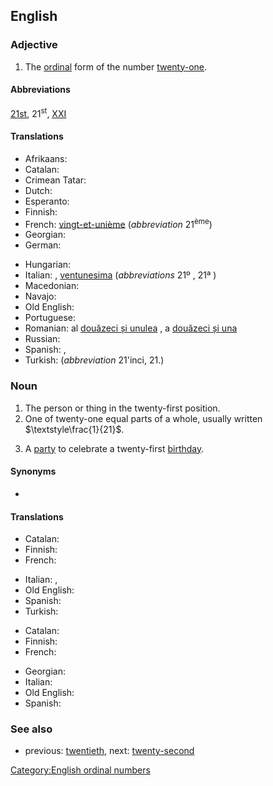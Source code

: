 ==English==
{{ordinalbox|en|20th|21st|22nd|twentieth|twenty-second|card=twenty-one}}

===Adjective===
{{en-adj|head=[[twenty]]-[[first]]|-}}

# The [[ordinal number|ordinal]] form of the number [[twenty-one]].

====Abbreviations====
[[21st]], 21<sup>st</sup>, [[XXI]]

====Translations====
{{trans-top|the ordinal form of the number twenty-one}}
* Afrikaans: {{t+|af|een-en-twintigste}}
* Catalan: {{t+|ca|vint-i-unè|m}}
* Crimean Tatar: {{t|crh|yigirmi birinci}}
* Dutch: {{t+|nl|eenentwintigste}}
* Esperanto: {{t|eo|dudek-unua}}
* Finnish: {{t+|fi|kahdeskymmenesensimmäinen}}
* French: [[vingt-et-unième]] (''abbreviation'' 21<sup>ème</sup>)
* Georgian: {{t|ka|ოცდამეერთე|sc=Geor}}
* German: {{t+|de|einundzwanzigste}}
{{trans-mid}}
* Hungarian: {{t+|hu|huszonegyedik}}
* Italian: {{t+|it|ventunesimo|m}}, [[ventunesima]] {{g|f}} (''abbreviations'' 21º {{g|m}}, 21ª {{g|f}})
* Macedonian: {{t|mk|дваесет и први|sc=Cyrl}}
* Navajo: {{t|nv|naadįįłaʼ góneʼ}}
* Old English: {{t|ang|ān and twēntigoþa}}
* Portuguese: {{t|pt|vigésimo primeiro|m}}
* Romanian: al [[douăzeci și unulea]] {{g|m}}, a [[douăzeci și una]] {{g|f}}
* Russian: {{t|ru|два́дцать пе́рвый}}
* Spanish: {{t+|es|vigesimoprimero}}, {{t|es|vigésimo primero}}
* Turkish: {{t|tr|yirmi birinci}} (''abbreviation'' 21'inci, 21.)
{{trans-bottom}}

===Noun===
{{en-noun|head=[[twenty]]-[[first]]}}

# The person or thing in the twenty-first position.
# One of twenty-one equal parts of a whole, usually written <math>\textstyle\frac{1}{21}</math>.
# {{lb|en|informal}} A [[party]] to celebrate a twenty-first [[birthday]].

====Synonyms====
* {{q|nonstandard|humorous}} {{l|en|twenty-oneth}}

====Translations====
{{trans-top|ordinal}}
* Catalan: {{t+|ca|vint-i-unè|m}}
* Finnish: {{t+|fi|kahdeskymmenesensimmäinen}}
* French: {{t+|fr|vingt-et-unième|m|f}}
{{trans-mid}}
* Italian: {{t+|it|ventunesimo|m}}, {{t|it|ventunesima|f}}
* Old English: {{t|ang|ān and twēntigoþa}}
* Spanish: {{t|es|vigésimo primero}}
* Turkish: {{t|tr|yirmi birinci}}
{{trans-bottom}}

{{trans-top|portion of a whole}}
* Catalan: {{t+|ca|vint-i-unè|m}}
* Finnish: {{t|fi|kahdeskymmenesyhdesosa}}
* French: {{t+|fr|vingt-et-unième|m}}
{{trans-mid}}
* Georgian: {{t|ka|ოცდამეერთედი}}
* Italian: {{t+|it|ventunesimo|m}}
* Old English: {{t|ang|ān and twēntigoþa dǣl}}
* Spanish: {{t+|es|veintiunavo}}
{{trans-bottom}}

===See also===
* previous: [[twentieth]], next: [[twenty-second]]

[[Category:English ordinal numbers]]